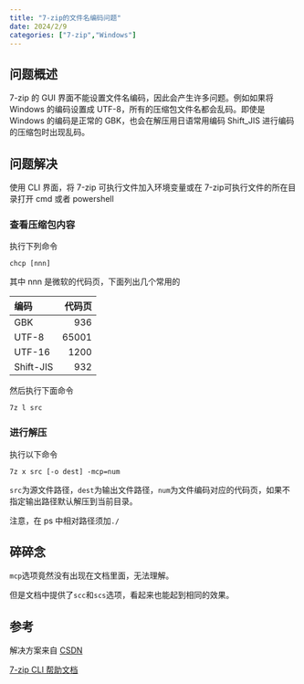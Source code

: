 ```yaml
---
title: "7-zip的文件名编码问题"
date: 2024/2/9
categories: ["7-zip","Windows"]
---
```


## 问题概述

7-zip 的 GUI 界面不能设置文件名编码，因此会产生许多问题。例如如果将 Windows 的编码设置成 UTF-8，所有的压缩包文件名都会乱码。即使是 Windows 的编码是正常的 GBK，也会在解压用日语常用编码 Shift_JIS 进行编码的压缩包时出现乱码。

## 问题解决

使用 CLI 界面，将 7-zip 可执行文件加入环境变量或在 7-zip可执行文件的所在目录打开 cmd 或者 powershell

### 查看压缩包内容

执行下列命令

```
chcp [nnn]
```

其中 nnn 是微软的代码页，下面列出几个常用的

|编码|代码页|
|:---|---:|
|GBK|936|
|UTF-8|65001|
|UTF-16|1200|
|Shift-JIS|932|

然后执行下面命令

```
7z l src
```

### 进行解压

执行以下命令

```
7z x src [-o dest] -mcp=num
```

`src`为源文件路径，`dest`为输出文件路径，`num`为文件编码对应的代码页，如果不指定输出路径默认解压到当前目录。

注意，在 ps 中相对路径须加`./`

## 碎碎念

`mcp`选项竟然没有出现在文档里面，无法理解。

但是文档中提供了`scc`和`scs`选项，看起来也能起到相同的效果。

## 参考

解决方案来自 [CSDN](https://blog.csdn.net/qq_43780850/article/details/129134210#:~:text=%E5%8F%AA%E9%9C%80%E8%A6%81%E5%9C%A8%E5%91%BD%E4%BB%A4%E8%A1%8C%E4%B8%AD%E4%BD%BF%E7%94%A8%E5%91%BD%E4%BB%A4%E8%A7%A3%E5%8E%8B%EF%BC%8C%E6%B7%BB%E5%8A%A0-mcp%3D936%E5%8F%82%E6%95%B0%E5%8D%B3%E5%8F%AF%EF%BC%8C936%E4%BB%A3%E8%A1%A8GBK%EF%BC%8C-mcp%20%E5%8D%B3method,code%20page%EF%BC%8Cx%E4%BB%A3%E8%A1%A8eXtract_7zip%20%E7%BC%96%E7%A0%81)

[7-zip CLI 帮助文档](https://documentation.help/7-Zip/index4.htm)
